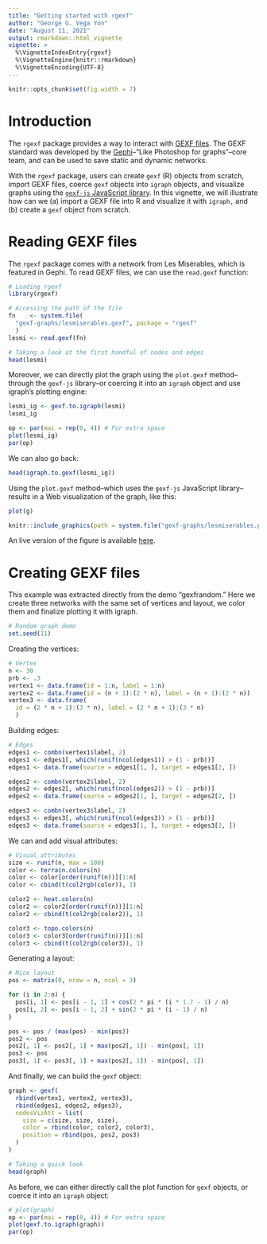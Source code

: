 ```yaml
---
title: "Getting started with rgexf"
author: "George G. Vega Yon"
date: "August 11, 2021"
output: rmarkdown::html_vignette
vignette: >
  %\VignetteIndexEntry{rgexf}
  %\VignetteEngine{knitr::rmarkdown}
  %\VignetteEncoding{UTF-8}
---
```


```r
knitr::opts_chunk$set(fig.width = 7)
```

# Introduction

The `rgexf` package provides a way to interact with [GEXF files](https://gephi.org/gexf/format/).
The GEXF standard was developed by the [Gephi](https://gephi.org/)--"Like Photoshop for graphs"--core team, 
and can be used to save static and dynamic networks.

With the `rgexf` package, users can create `gexf` (R) objects from scratch,
import GEXF files, coerce `gexf` objects into `igraph` objects, and
visualize graphs using the [`gexf-js` JavaScript library](https://github.com/raphv/gexf-js).
In this vignette, we will illustrate how can we (a) import a GEXF file into R
and visualize it with `igraph,` and (b) create a `gexf` object from scratch.

# Reading GEXF files

The `rgexf` package comes with a network from Les Misérables, which is
featured in Gephi. To read GEXF files, we can use the `read.gexf` function:

```r
# Loading rgexf
library(rgexf)

# Accessing the path of the file
fn    <- system.file(
  "gexf-graphs/lesmiserables.gexf", package = "rgexf"
  )
lesmi <- read.gexf(fn)

# Taking a look at the first handful of nodes and edges
head(lesmi)
```

Moreover, we can directly plot the graph using the `plot.gexf` method--through
the `gexf-js` library--or coercing it into an `igraph` object and use
igraph's plotting engine:

```r
lesmi_ig <- gexf.to.igraph(lesmi)
lesmi_ig

op <- par(mai = rep(0, 4)) # For extra space
plot(lesmi_ig)
par(op)
```

We can also go back:

```r
head(igraph.to.gexf(lesmi_ig))
```


Using the `plot.gexf` method--which uses the `gexf-js` JavaScript library--results
in a Web visualization of the graph, like this:

```r
plot(g)
```

```r
knitr::include_graphics(path = system.file("gexf-graphs/lesmiserables.png", package="rgexf"))
```

An live version of the figure is available [here](https://gvegayon.github.io/rgexf/lesmiserables).

# Creating GEXF files

This example was extracted directly from the demo "gexfrandom." Here
we create three networks with the same set of vertices and layout,
we color them and finalize plotting it with igraph.

```r
# Random graph demo
set.seed(11)
```

Creating the vertices:

```r
# Vertex
n <- 30
prb <- .3
vertex1 <- data.frame(id = 1:n, label = 1:n)
vertex2 <- data.frame(id = (n + 1):(2 * n), label = (n + 1):(2 * n))
vertex3 <- data.frame(
  id = (2 * n + 1):(3 * n), label = (2 * n + 1):(3 * n)
  )
```

Building edges:

```r
# Edges
edges1 <- combn(vertex1$label, 2)
edges1 <- edges1[, which(runif(ncol(edges1)) > (1 - prb))]
edges1 <- data.frame(source = edges1[1, ], target = edges1[2, ])

edges2 <- combn(vertex2$label, 2)
edges2 <- edges2[, which(runif(ncol(edges2)) > (1 - prb))]
edges2 <- data.frame(source = edges2[1, ], target = edges2[2, ])

edges3 <- combn(vertex3$label, 2)
edges3 <- edges3[, which(runif(ncol(edges3)) > (1 - prb))]
edges3 <- data.frame(source = edges3[1, ], target = edges3[2, ])
```

We can and add visual attributes:

```r
# Visual attributes
size <- runif(n, max = 100)
color <- terrain.colors(n)
color <- color[order(runif(n))][1:n]
color <- cbind(t(col2rgb(color)), 1)

color2 <- heat.colors(n)
color2 <- color2[order(runif(n))][1:n]
color2 <- cbind(t(col2rgb(color2)), 1)

color3 <- topo.colors(n)
color3 <- color3[order(runif(n))][1:n]
color3 <- cbind(t(col2rgb(color3)), 1)
```

Generating a layout:

```r
# Nice layout
pos <- matrix(0, nrow = n, ncol = 3)

for (i in 2:n) {
  pos[i, 1] <- pos[i - 1, 1] + cos(2 * pi * (i * 1.7 - 1) / n)
  pos[i, 2] <- pos[i - 1, 2] + sin(2 * pi * (i - 1) / n)
}

pos <- pos / (max(pos) - min(pos))
pos2 <- pos
pos2[, 1] <- pos2[, 1] + max(pos2[, 1]) - min(pos[, 1])
pos3 <- pos
pos3[, 1] <- pos3[, 1] + max(pos2[, 1]) - min(pos[, 1])
```

And finally, we can build the `gexf` object:

```r
graph <- gexf(
  rbind(vertex1, vertex2, vertex3),
  rbind(edges1, edges2, edges3),
  nodesVizAtt = list(
    size = c(size, size, size),
    color = rbind(color, color2, color3),
    position = rbind(pos, pos2, pos3)
  )
)

# Taking a quick look
head(graph)
```

As before, we can either directly call the plot function
for `gexf` objects, or coerce it into an `igraph` object:

```r
# plot(graph) 
op <- par(mai = rep(0, 4)) # For extra space
plot(gexf.to.igraph(graph))
par(op)
```



